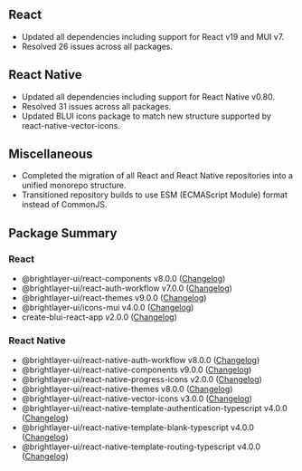 
## React

- Updated all dependencies including support for React v19 and MUI v7.
- Resolved 26 issues across all packages.

## React Native

- Updated all dependencies including support for React Native v0.80.
- Resolved 31 issues across all packages.
- Updated BLUI icons package to match new structure supported by react-native-vector-icons.

## Miscellaneous

- Completed the migration of all React and React Native repositories into a unified monorepo structure.
- Transitioned repository builds to use ESM (ECMAScript Module) format instead of CommonJS.

## Package Summary

### React

- @brightlayer-ui/react-components v8.0.0 ([Changelog](https://github.com/etn-ccis/blui-react/blob/main/packages/component-library/CHANGELOG.md))
- @brightlayer-ui/react-auth-workflow v7.0.0 ([Changelog](https://github.com/etn-ccis/blui-react/blob/main/packages/login-workflow/CHANGELOG.md))
- @brightlayer-ui/react-themes v9.0.0 ([Changelog](https://github.com/etn-ccis/blui-react/blob/main/packages/themes/CHANGELOG.md))
- @brightlayer-ui/icons-mui v4.0.0 ([Changelog](https://github.com/etn-ccis/blui-icons/blob/master/packages/mui/CHANGELOG.md))
- create-blui-react-app v2.0.0 ([Changelog](https://github.com/etn-ccis/blui-react/blob/main/packages/cli-templates/CHANGELOG.md))

### React Native

- @brightlayer-ui/react-native-auth-workflow v8.0.0 ([Changelog](https://github.com/etn-ccis/blui-react-native/blob/master/packages/auth-workflows/CHANGELOG.md))
- @brightlayer-ui/react-native-components v9.0.0 ([Changelog](https://github.com/etn-ccis/blui-react-native/blob/master/packages/component-library/CHANGELOG.md))
- @brightlayer-ui/react-native-progress-icons v2.0.0 ([Changelog](https://github.com/etn-ccis/blui-react-native/blob/master/packages/progress-icons/CHANGELOG.md))
- @brightlayer-ui/react-native-themes v8.0.0 ([Changelog](https://github.com/etn-ccis/blui-react-native/blob/master/packages/themes/CHANGELOG.md))
- @brightlayer-ui/react-native-vector-icons v3.0.0 ([Changelog](https://github.com/etn-ccis/blui-icons/blob/master/packages/rn-vector/CHANGELOG.md))
- @brightlayer-ui/react-native-template-authentication-typescript v4.0.0 ([Changelog](https://github.com/etn-ccis/blui-react-native/blob/master/packages/cli-templates/authentication-typescript/CHANGELOG.md))
- @brightlayer-ui/react-native-template-blank-typescript v4.0.0 ([Changelog](https://github.com/etn-ccis/blui-react-native/blob/master/packages/cli-templates/blank-typescript/CHANGELOG.md))
- @brightlayer-ui/react-native-template-routing-typescript v4.0.0 ([Changelog](https://github.com/etn-ccis/blui-react-native/blob/master/packages/cli-templates/routing-typescript/CHANGELOG.md))
